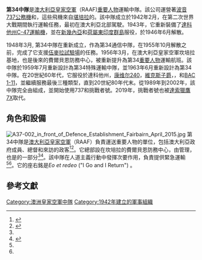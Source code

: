 {{noteTA
|G1= Country
}}
{{Infobox military unit
|unit_name=澳大利亞皇家空軍第34中隊
|image=[[File:No._34_Sqn_Dakotas_1944_(AWM_OG2947).jpg|250px]]
|caption= 1944年，新幾內亞上空的達科他州澳大利亞皇家空軍第34中隊
|allegiance=澳大利亞
|branch=[[澳大利亞皇家空軍|澳大利亞皇家空軍]]
|command_structure={{link-en|澳大利亞皇家空軍第86中隊|No. 86 Wing RAAF}}
|garrison={{link-en|費爾貝恩防務中心|Defence Establishment Fairbairn}}
|role=[[重要人物|重要人物]]運輸
|dates=1942–1946<br />1948–1955<br />1959-現在
|motto=''Eo et redeo''<br />("I Go and I Return")
|battles=第二次世界大戰<br />冷戰
|commander1=
|identification_symbol=
|identification_symbol_label=
|equipment=[[波音公務機|波音737公務機]] <br /> [[達索獵鷹7X|達索獵鷹7X]]
|equipment_label=Aircraft
}}
'''第34中隊'''是[[澳大利亞皇家空軍|澳大利亞皇家空軍]]（RAAF)[[重要人物|重要人物]]運輸中隊。該公司運營著[[波音公務機|波音737公務機]]和{{link-en|轟炸員挑戰者 604|Bombardier Challenger 600 series}}，這些飛機來自[[堪培拉|堪培拉]]的{{link-en|費爾貝恩防務中心|Defence Establishment Fairbairn}}。該中隊成立於1942年2月，在第二次世界大戰期間執行運輸任務，最初在澳大利亞北部駕駛{{link-en|德哈維蘭DH.84龍|de Havilland Dragon}}。1943年，它重新裝備了[[C-47運輸機|達科他州C-47運輸機]]，並在[[新幾內亞|新幾內亞]]和[[荷屬東印度|荷屬東印度群島]]服役，於1946年6月解散。

1948年3月, 第34中隊在{{link-en|澳大利亞皇家空軍馬拉拉基地|RAAF Base Mallala}}重新成立，作為第34通信中隊，在1955年10月解散之前，完成了它支援[[伍麥拉試驗場|伍麥拉試驗場]]的任務。1956年3月，在澳大利亞皇家空軍坎培拉基地，也是後來的費爾貝恩防務中心，被重新提升為第34[[重要人物|重要人物]]運輸航班。該中隊於1959年7月重新設計為第34特殊運輸中隊，並1963年6月重新設計為第34中隊。在20世紀60年代，它服役於達科他州，[[康维尔240|康维尔240]]，[[維克斯子爵|維克斯子爵]]，{{link-en|達索獵鷹 20|Dassault Falcon 20}}，{{link-en|霍克西德利HS 748|Hawker Siddeley HS 748}}和[[BAC_1-11|BAC 1-11]]，並繼續服務最後三種類型，直到20世紀80年代末。從1989年到2002年，該中隊完全由{{link-en|達索獵鷹900型飛機|Dassault Falcon 900}}組成，並開始使用737和挑戰者號。2019年，挑戰者號也被[[達索獵鷹7X|達索獵鷹7X]]取代。

==角色和設備==
[[File:A37-002_in_front_of_Defence_Establishment_Fairbairn_April_2015.jpg|thumb]]
第34中隊是[[澳大利亞皇家空軍|澳大利亞皇家空軍]]（RAAF）負責運送重要人物的單位，包括澳大利亞政府成員、總督和來訪的政客<ref name="34SQN">{{cite web|title=No. 34 Squadron|url=http://www.airforce.gov.au/About-us/Structure-of-the-RAAF/Air-Command/Air-Mobility-Group/No.-84-Wing/No.-34-Squadron/?RAAF-5osdukf6+PE5/jEXa17cEq3aEiQLl43C|access-date=4 December 2013|publisher=[[Royal_Australian_Air_Force|Royal Australian Air Force]]|archive-url=https://web.archive.org/web/20140715030723/http://www.airforce.gov.au/About-us/Structure-of-the-RAAF/Air-Command/Air-Mobility-Group/No.-84-Wing/No.-34-Squadron/?RAAF-5osdukf6+PE5%2FjEXa17cEq3aEiQLl43C|archive-date=15 July 2014}}</ref><ref name="Special">{{cite web|title=Special purpose aircraft|url=http://www.airforce.gov.au/Special_Purpose_Aircraft/?RAAF-zGScue6UkHWAYgsCQP+EZdPEC8HsDjkk|access-date=4 December 2013|publisher=Royal Australian Air Force|archive-url=https://web.archive.org/web/20131128211609/http://www.airforce.gov.au/Special_Purpose_Aircraft/?RAAF-zGScue6UkHWAYgsCQP+EZdPEC8HsDjkk|archive-date=28 November 2013}}</ref>。它總部設在坎培拉的費爾貝恩防務中心，由{{link-en|澳大利亞皇家空軍第86中隊|No. 86 Wing RAAF}}管理，也是{{link-en|澳大利亞皇家空軍空中機動聯隊|Air Mobility Group RAAF}}的一部分<ref name=34SQN/><ref name=AMG>{{cite magazine|url=http://airforcenews.realviewdigital.com/?startpage=6&iid=91526|last=Hamilton|first=Eamon|title=Symbolic change is perfect timing|magazine=Air Force|date=8 May 2014|page=7|access-date=5 May 2014|archive-date=2018-09-30|archive-url=https://web.archive.org/web/20180930115734/http://airforcenews.realviewdigital.com/?startpage=6&iid=91526|dead-url=no}}</ref>。該中隊在人道主義行動中發揮次要作用，負責提供緊急運輸<ref name=34SQN/><ref name=Special/>。它的座右銘是''Eo et redeo'' ("I Go and I Return") {{sfn|RAAF Historical Section, ''Maritime and Transport Units''|pp=41–45}}。

==參考文獻==
{{reflist}}

{{澳大利亞皇家空軍中隊}}
[[Category:澳洲皇家空軍中隊|Category:澳洲皇家空軍中隊]]
[[Category:1942年建立的軍事組織|Category:1942年建立的軍事組織]]